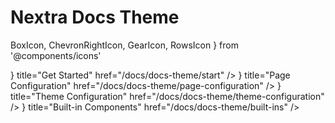 # Nextra Docs Theme

  BoxIcon,
  ChevronRightIcon,
  GearIcon,
  RowsIcon
} from '@components/icons'

<Cards>
  <Cards.Card
    icon={<ChevronRightIcon />}
    title="Get Started"
    href="/docs/docs-theme/start"
  />
  <Cards.Card
    icon={<RowsIcon />}
    title="Page Configuration"
    href="/docs/docs-theme/page-configuration"
  />
  <Cards.Card
    icon={<GearIcon />}
    title="Theme Configuration"
    href="/docs/docs-theme/theme-configuration"
  />
  <Cards.Card
    icon={<BoxIcon />}
    title="Built-in Components"
    href="/docs/docs-theme/built-ins"
  />
  <Cards.Card title="API" href="/docs/docs-theme/api" />
</Cards>
